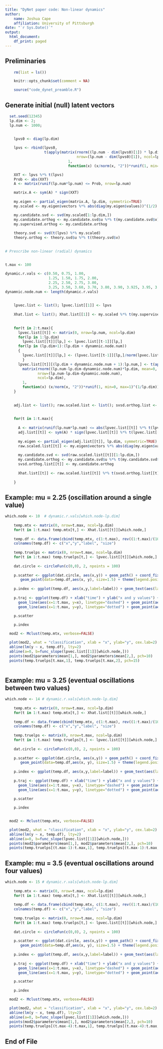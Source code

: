 ```yaml
---
title: "DyNet paper code: Non-linear dynamics"
author:
    name: Joshua Cape
    affiliation: University of Pittsburgh
date: "`r Sys.Date()`"
output:
  html_document:
    df_print: paged
---
```


## Preliminaries
```r

    rm(list = ls())

    knitr::opts_chunk$set(comment = NA)

    source("code_dynet_preamble.R")

```

## Generate initial (null) latent vectors
```r

  set.seed(12345)
  lp.dim <- 2;
  lp.num <- 1000;
    

    lpvs0 <- diag(lp.dim)
    
    lpvs <- rbind(lpvs0,
                  t(apply(matrix(rnorm((lp.num - dim(lpvs0)[1]) * lp.dim, mean=0, sd=1),
                                 nrow=(lp.num - dim(lpvs0)[1]), ncol=lp.dim),
                             1,
                             function(x) (x/norm(x, "2"))*runif(1, min=0, max=1)^(1/lp.dim))))

    XXT <- lpvs %*% t(lpvs)
    Prob <- abs(XXT)
    A <- matrix(runif(lp.num*lp.num) <= Prob, nrow=lp.num)

    matrix.A <- sym(A) * sign(XXT)
    
    my.eigen <- partial_eigen(matrix.A, lp.dim, symmetric=TRUE)
    my.scaled <- my.eigen$vectors %*% abs(diag(my.eigen$values))^(1/2)

    my.candidate.svd <- svd(my.scaled[1:lp.dim,])
    my.candidate.orthog <- my.candidate.svd$u %*% t(my.candidate.svd$v)
    my.supervised.orthog <- my.candidate.orthog
   
    theory.svd <- svd(t(lpvs) %*% my.scaled)
    theory.orthog <- theory.svd$u %*% t(theory.svd$v)
    
    
# Prescribe non-linear (radial) dynamics

    
t.max <- 100
    
dynamic.r.vals <- c(0.50, 0.75, 1.00,
                    1.25, 1.50, 1.75, 2.00,
                    2.25, 2.50, 2.75, 3.00,
                    3.25, 3.50, 3.60, 3.70, 3.80, 3.90, 3.925, 3.95, 3.975, 3.99)
dynamnic.node.num <- length(dynamic.r.vals)
    
    
    lpvec.list <- list(); lpvec.list[[1]] <- lpvs
    
    Xhat.list <- list(); Xhat.list[[1]] <- my.scaled %*% t(my.supervised.orthog)
    
    
    for(t in 2:t.max){
      lpvec.list[[t]] <- matrix(0, nrow=lp.num, ncol=lp.dim)
      for(lp in 1:lp.dim)
        lpvec.list[[t]][lp,] <- lpvec.list[[t-1]][lp,]
      for(lp in (lp.dim+1):(lp.dim + dynamnic.node.num))
      {
        lpvec.list[[t]][lp,] <- (lpvec.list[[t-1]][lp,]/norm(lpvec.list[[t-1]][lp,], "2")) * dynamic.r.vals[lp - lp.dim] * norm(lpvec.list[[t-1]][lp,], "2") * (1-norm(lpvec.list[[t-1]][lp,], "2"))
        }
      lpvec.list[[t]][(lp.dim + dynamnic.node.num + 1):lp.num,] <- t(apply(
        matrix(rnorm((lp.num-lp.dim-dynamnic.node.num)*lp.dim, mean=0, sd=1),
               nrow=(lp.num-lp.dim-dynamnic.node.num),
               ncol=lp.dim),
        1,
        function(x) (x/norm(x, "2"))*runif(1, min=0, max=1)^(1/lp.dim)))
    }
    
    
    adj.list <- list(); raw.scaled.list <- list(); svsd.orthog.list <- list()
    
    
    for(t in 1:t.max){
      
      A <- matrix(runif(lp.num*lp.num) <= abs(lpvec.list[[t]] %*% t(lpvec.list[[t]])), nrow=lp.num)
      adj.list[[t]] <- sym(A) * sign(lpvec.list[[t]] %*% t(lpvec.list[[t]]))
    
      my.eigen <- partial_eigen(adj.list[[t]], lp.dim, symmetric=TRUE)
      raw.scaled.list[[t]] <- my.eigen$vectors %*% abs(diag(my.eigen$values))^(1/2)
    
      my.candidate.svd <- svd(raw.scaled.list[[t]][1:lp.dim,])
      my.candidate.orthog <- my.candidate.svd$u %*% t(my.candidate.svd$v)
      svsd.orthog.list[[t]] <- my.candidate.orthog
    
      Xhat.list[[t]] <- raw.scaled.list[[t]] %*% t(svsd.orthog.list[[t]])
      
    }

```



## Example:  mu = 2.25 (oscillation around a single value)
```r

which.node <- 10  # dynamic.r.vals[which.node-lp.dim]
    
    temp.mtx <- matrix(0, nrow=t.max, ncol=lp.dim)
    for(t in 1:t.max) temp.mtx[t,] <- Xhat.list[[t]][which.node,]
    
    temp.df <- data.frame(cbind(temp.mtx, c(1:t.max), rev((1:t.max)/(10000*t.max))))
    colnames(temp.df) <- c("x","y","label", "size")
    
    temp.truelps <- matrix(0, nrow=t.max, ncol=lp.dim)
    for(t in 1:t.max) temp.truelps[t,] <- lpvec.list[[t]][which.node,]
    
    dat.circle <- circleFun(c(0,0), 2, npoints = 100)
    
    p.scatter <- ggplot(dat.circle, aes(x,y)) + geom_path() + coord_fixed() +
       geom_point(data=temp.df,aes(x, y), size=1.5) + theme(legend.position="none", text = element_text(size=20))
    
    p.index <- ggplot(temp.df, aes(x,y,label=label)) + geom_text(aes(label=label, size=size)) + theme(legend.position="none") + theme(legend.position="none", text = element_text(size=20))
    
    p.traj <- ggplot(temp.df) + xlab("time") + ylab("x and y values") +
      geom_line(aes(x=1:t.max, y=x), linetype="dashed") + geom_point(aes(x=1:t.max, y=x), shape=16) +
      geom_line(aes(x=1:t.max, y=y), linetype="dotted") + geom_point(aes(x=1:t.max, y=y), shape=17)

    p.scatter
    
    p.index

```

```r

  mod2 <- Mclust(temp.mtx, verbose=FALSE)

  plot(mod2, what = "classification", xlab = "x", ylab="y", cex.lab=2)
  abline(lm(y ~ x, temp.df), lty=2)
  abline(a=0, b=func_slope(lpvec.list[[1]][which.node,]))
  points(mod2$parameters$mean[1,], mod2$parameters$mean[2,], pch=10)
  points(temp.truelps[t.max,1], temp.truelps[t.max,2], pch=15)
  
```


## Example: mu = 3.25 (eventual oscillations between two values)
```r

which.node <- 14 # dynamic.r.vals[which.node-lp.dim]
    
    temp.mtx <- matrix(0, nrow=t.max, ncol=lp.dim)
    for(t in 1:t.max) temp.mtx[t,] <- Xhat.list[[t]][which.node,]
    
    temp.df <- data.frame(cbind(temp.mtx, c(1:t.max), rev((1:t.max)/(10000*t.max))))
    colnames(temp.df) <- c("x","y","label", "size")
    
    temp.truelps <- matrix(0, nrow=t.max, ncol=lp.dim)
    for(t in 1:t.max) temp.truelps[t,] <- lpvec.list[[t]][which.node,]
    
    dat.circle <- circleFun(c(0,0), 2, npoints = 100)
    
    p.scatter <- ggplot(dat.circle, aes(x,y)) + geom_path() + coord_fixed() +
       geom_point(data=temp.df,aes(x, y), size=1.5) + theme(legend.position="none", text = element_text(size=20))
    
    p.index <- ggplot(temp.df, aes(x,y,label=label)) + geom_text(aes(label=label, size=size)) + theme(legend.position="none") + theme(legend.position="none", text = element_text(size=20))
    
    p.traj <- ggplot(temp.df) + xlab("time") + ylab("x and y values") +
      geom_line(aes(x=1:t.max, y=x), linetype="dashed") + geom_point(aes(x=1:t.max, y=x), shape=16) +
      geom_line(aes(x=1:t.max, y=y), linetype="dotted") + geom_point(aes(x=1:t.max, y=y), shape=17)

    p.scatter
    
    p.index
    
```

```r

  mod2 <- Mclust(temp.mtx, verbose=FALSE)

  plot(mod2, what = "classification", xlab = "x", ylab="y", cex.lab=2)
  abline(lm(y ~ x, temp.df), lty=2)
  abline(a=0, b=func_slope(lpvec.list[[1]][which.node,]))
  points(mod2$parameters$mean[1,], mod2$parameters$mean[2,], pch=10)
  points(temp.truelps[(t.max-1):t.max,1], temp.truelps[(t.max-1):t.max,2], pch=15)

```

## Example: mu = 3.5 (eventual oscillations around four values)
```r

which.node <- 15 # dynamic.r.vals[which.node-lp.dim]
    
    temp.mtx <- matrix(0, nrow=t.max, ncol=lp.dim)
    for(t in 1:t.max) temp.mtx[t,] <- Xhat.list[[t]][which.node,]
    
    temp.df <- data.frame(cbind(temp.mtx, c(1:t.max), rev((1:t.max)/(10000*t.max))))
    colnames(temp.df) <- c("x","y","label", "size")
    
    temp.truelps <- matrix(0, nrow=t.max, ncol=lp.dim)
    for(t in 1:t.max) temp.truelps[t,] <- lpvec.list[[t]][which.node,]
    
    dat.circle <- circleFun(c(0,0), 2, npoints = 100)
    
    p.scatter <- ggplot(dat.circle, aes(x,y)) + geom_path() + coord_fixed() +
       geom_point(data=temp.df,aes(x, y), size=1.5) + theme(legend.position="none", text = element_text(size=20))
    
    p.index <- ggplot(temp.df, aes(x,y,label=label)) + geom_text(aes(label=label, size=size)) + theme(legend.position="none") + theme(legend.position="none", text = element_text(size=20))
    
    p.traj <- ggplot(temp.df) + xlab("time") + ylab("x and y values") +
      geom_line(aes(x=1:t.max, y=x), linetype="dashed") + geom_point(aes(x=1:t.max, y=x), shape=16) +
      geom_line(aes(x=1:t.max, y=y), linetype="dotted") + geom_point(aes(x=1:t.max, y=y), shape=17)

    p.scatter
    
    p.index

```

```r

  mod2 <- Mclust(temp.mtx, verbose=FALSE)

  plot(mod2, what = "classification", xlab = "x", ylab="y", cex.lab=2)
  abline(lm(y ~ x, temp.df), lty=2)
  abline(a=0, b=func_slope(lpvec.list[[1]][which.node,]))
  points(mod2$parameters$mean[1,], mod2$parameters$mean[2,], pch=10)
  points(temp.truelps[(t.max-4):t.max,1], temp.truelps[(t.max-4):t.max,2], pch=15)

```

## End of File